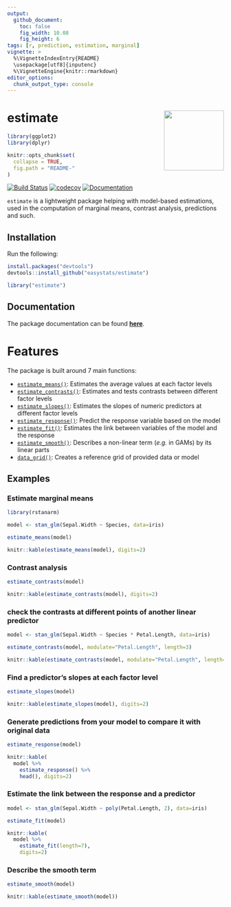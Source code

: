 ```yaml
---
output: 
  github_document:
    toc: false
    fig_width: 10.08
    fig_height: 6
tags: [r, prediction, estimation, marginal]
vignette: >
  %\VignetteIndexEntry{README}
  \usepackage[utf8]{inputenc}
  %\VignetteEngine{knitr::rmarkdown}
editor_options: 
  chunk_output_type: console
---
```


# estimate <img src='man/figures/logo.png' align="right" height="139" />

```r
library(ggplot2)
library(dplyr)

knitr::opts_chunk$set(
  collapse = TRUE,
  fig.path = "README-"
)
```


[![Build Status](https://travis-ci.org/easystats/estimate.svg?branch=master)](https://travis-ci.org/easystats/estimate)
[![codecov](https://codecov.io/gh/easystats/estimate/branch/master/graph/badge.svg)](https://codecov.io/gh/easystats/estimate) [![Documentation](https://img.shields.io/badge/documentation-estimate-orange.svg?colorB=E91E63)](https://easystats.github.io/estimate/)



`estimate` is a lightweight package helping with model-based estimations, used in the computation of marginal means, contrast analysis, predictions and such.


## Installation


Run the following:

```r
install.packages("devtools")
devtools::install_github("easystats/estimate")
```
```r
library("estimate")
```

## Documentation

The package documentation can be found [**here**](https://easystats.github.io/estimate/).

# Features

The package is built around 7 main functions:

- [`estimate_means()`](https://easystats.github.io/estimate/reference/estimate_means.html): Estimates the average values at each factor levels
- [`estimate_contrasts()`](https://easystats.github.io/estimate/reference/estimate_contrasts.html): Estimates and tests contrasts between different factor levels
- [`estimate_slopes()`](https://easystats.github.io/estimate/reference/estimate_slopes.html): Estimates the slopes of numeric predictors at different factor levels
- [`estimate_response()`](https://easystats.github.io/estimate/reference/estimate_response.html): Predict the response variable based on the model
- [`estimate_fit()`](https://easystats.github.io/estimate/reference/estimate_response.html): Estimates the link between variables of the model and the response
- [`estimate_smooth()`](https://easystats.github.io/estimate/reference/estimate_smooth.html): Describes a non-linear term (*e.g.* in GAMs) by its linear parts
- [`data_grid()`](https://easystats.github.io/estimate/reference/data_grid.html): Creates a reference grid of provided data or model

## Examples

### Estimate marginal means
```r
library(rstanarm)

model <- stan_glm(Sepal.Width ~ Species, data=iris)

estimate_means(model)
```
```r
knitr::kable(estimate_means(model), digits=2)
```

### Contrast analysis
```r
estimate_contrasts(model)
```
```r
knitr::kable(estimate_contrasts(model), digits=2)
```


### check the contrasts at different points of another linear predictor

```r
model <- stan_glm(Sepal.Width ~ Species * Petal.Length, data=iris)

estimate_contrasts(model, modulate="Petal.Length", length=3)
```
```r
knitr::kable(estimate_contrasts(model, modulate="Petal.Length", length=3), digits=2)
```

### Find a predictor's slopes at each factor level

```r
estimate_slopes(model)
```
```r
knitr::kable(estimate_slopes(model), digits=2)
```

### Generate predictions from your model to compare it with original data
```r
estimate_response(model)
```
```r
knitr::kable(
  model %>% 
    estimate_response() %>% 
    head(), digits=2)
```

### Estimate the link between the response and a predictor
```r
model <- stan_glm(Sepal.Width ~ poly(Petal.Length, 2), data=iris)

estimate_fit(model)
```
```r
knitr::kable(
  model %>% 
    estimate_fit(length=7),
    digits=2)
```

### Describe the smooth term
```r
estimate_smooth(model)
```
```r
knitr::kable(estimate_smooth(model))
```